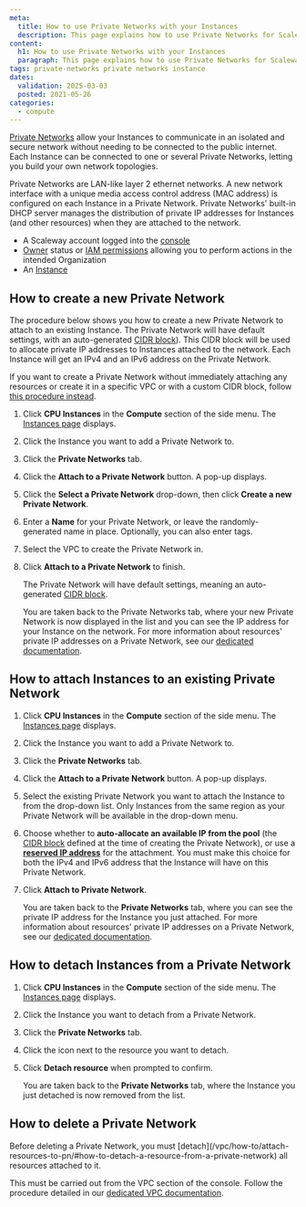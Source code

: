 ```yaml
---
meta:
  title: How to use Private Networks with your Instances
  description: This page explains how to use Private Networks for Scaleway Instances
content:
  h1: How to use Private Networks with your Instances
  paragraph: This page explains how to use Private Networks for Scaleway Instances
tags: private-networks private networks instance
dates:
  validation: 2025-03-03
  posted: 2021-05-26
categories:
  - compute
---
```



[Private Networks](/vpc/concepts/#private-networks) allow your Instances to communicate in an isolated and secure network without needing to be connected to the public internet. Each Instance can be connected to one or several Private Networks, letting you build your own network topologies.

Private Networks are LAN-like layer 2 ethernet networks. A new network interface with a unique media access control address (MAC address) is configured on each Instance in a Private Network. Private Networks' built-in DHCP server manages the distribution of private IP addresses for Instances (and other resources) when they are attached to the network.

<Requirements />

- A Scaleway account logged into the [console](https://console.scaleway.com)
- [Owner](/iam/concepts/#owner) status or [IAM permissions](/iam/concepts/#permission) allowing you to perform actions in the intended Organization
- An [Instance](/instances/how-to/create-an-instance/)

## How to create a new Private Network

The procedure below shows you how to create a new Private Network to attach to an existing Instance. The Private Network will have default settings, with an auto-generated [CIDR block](/vpc/concepts/#cidr-block)). This CIDR block will be used to allocate private IP addresses to Instances attached to the network. Each Instance will get an IPv4 and an IPv6 address on the Private Network.

If you want to create a Private Network without immediately attaching any resources or create it in a specific VPC or with a custom CIDR block, follow [this procedure instead](/vpc/how-to/create-private-network/).

1. Click **CPU Instances** in the **Compute** section of the side menu. The [Instances page](https://console.scaleway.com/instance/servers) displays.
2. Click the Instance you want to add a Private Network to.
3. Click the **Private Networks** tab.
4. Click the **Attach to a Private Network** button. A pop-up displays.
5. Click the **Select a Private Network** drop-down, then click **Create a new Private Network**.
6. Enter a **Name** for your Private Network, or leave the randomly-generated name in place. Optionally, you can also enter tags.
7. Select the VPC to create the Private Network in.
8. Click **Attach to a Private Network** to finish.

    The Private Network will have default settings, meaning an auto-generated [CIDR block](/vpc/concepts/#cidr-block).

    You are taken back to the Private Networks tab, where your new Private Network is now displayed in the list and you can see the IP address for your Instance on the network. For more information about resources' private IP addresses on a Private Network, see our [dedicated documentation](/vpc/how-to/attach-resources-to-pn/#how-to-view-the-resources-ip-address).

## How to attach Instances to an existing Private Network

1. Click **CPU Instances** in the **Compute** section of the side menu. The [Instances page](https://console.scaleway.com/instance/servers) displays.
2. Click the Instance you want to add a Private Network to.
3. Click the **Private Networks** tab.
4. Click the **Attach to a Private Network** button. A pop-up displays.
5. Select the existing Private Network you want to attach the Instance to from the drop-down list.
    <Message type="note">
      Only Instances from the same region as your Private Network will be available in the drop-down menu.
    </Message>
6. Choose whether to **auto-allocate an available IP from the pool** (the [CIDR block](/vpc/concepts/#cidr-block) defined at the time of creating the Private Network), or use a **[reserved IP address](/ipam/concepts/#reserved-ip-address)** for the attachment. You must make this choice for both the IPv4 and IPv6 address that the Instance will have on this Private Network.
7. Click **Attach to Private Network**.

    You are taken back to the **Private Networks** tab, where you can see the private IP address for the Instance you just attached. For more information about resources' private IP addresses on a Private Network, see our [dedicated documentation](/vpc/how-to/attach-resources-to-pn/#how-to-view-the-resources-ip-address).

## How to detach Instances from a Private Network

1. Click **CPU Instances** in the **Compute** section of the side menu. The [Instances page](https://console.scaleway.com/instance/servers) displays.
2. Click the Instance you want to detach from a Private Network.
3. Click the **Private Networks** tab.
4. Click the <Icon name="unlink" /> icon next to the resource you want to detach.
5. Click **Detach resource** when prompted to confirm.

    You are taken back to the **Private Networks** tab, where the Instance you just detached is now removed from the list.

## How to delete a Private Network

<Message type="note">
  Before deleting a Private Network, you must [detach](/vpc/how-to/attach-resources-to-pn/#how-to-detach-a-resource-from-a-private-network) all resources attached to it.
</Message>

This must be carried out from the VPC section of the console. Follow the procedure detailed in our [dedicated VPC documentation](/vpc/how-to/delete-private-network/).